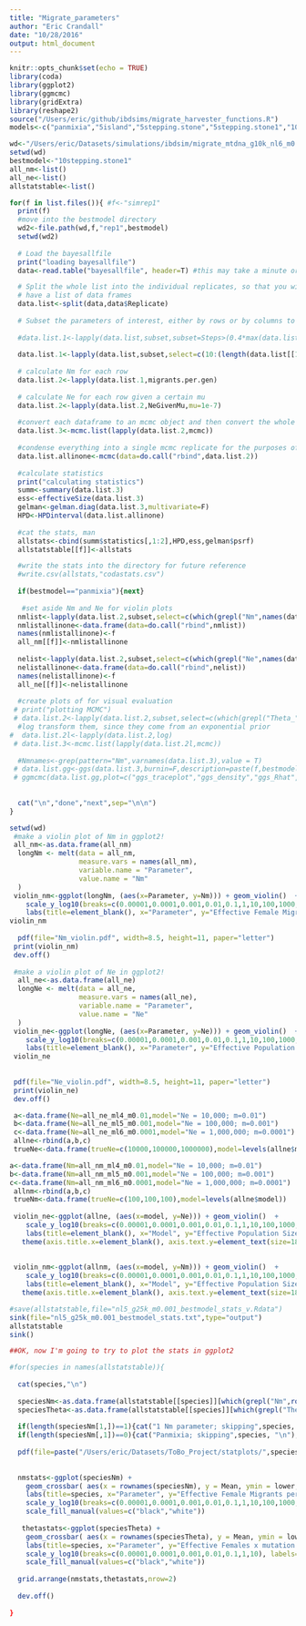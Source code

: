 ```yaml
---
title: "Migrate_parameters"
author: "Eric Crandall"
date: "10/28/2016"
output: html_document
---
```


```r
knitr::opts_chunk$set(echo = TRUE)
library(coda)
library(ggplot2)
library(ggmcmc)
library(gridExtra)
library(reshape2)
source("/Users/eric/github/ibdsims/migrate_harvester_functions.R")
models<-c("panmixia","5island","5stepping.stone","5stepping.stone1","10island","10stepping.stone","10stepping.stone1")
```


```r
wd<-"/Users/eric/Datasets/simulations/ibdsim/migrate_mtdna_g10k_nl6_m0.0001"
setwd(wd)
bestmodel<-"10stepping.stone1"
all_nm<-list()
all_ne<-list()
allstatstable<-list()

for(f in list.files()){ #f<-"simrep1"
  print(f)
  #move into the bestmodel directory
  wd2<-file.path(wd,f,"rep1",bestmodel)
  setwd(wd2)
  
  # Load the bayesallfile
  print("loading bayesallfile")
  data<-read.table("bayesallfile", header=T) #this may take a minute or two

  # Split the whole list into the individual replicates, so that you will
  # have a list of data frames
  data.list<-split(data,data$Replicate)
  
  # Subset the parameters of interest, either by rows or by columns to remove uninteresting columns
  
  #data.list.1<-lapply(data.list,subset,subset=Steps>(0.4*max(data.list[[1]]$Steps)))# by rows. Removing burnin. First 40% First 20,000 samples out of 50,000 or 10 million steps out of 25 million
  
  data.list.1<-lapply(data.list,subset,select=c(10:(length(data.list[[1]])-8))) #by columns.
  
  # calculate Nm for each row
  data.list.2<-lapply(data.list.1,migrants.per.gen)
  
  # calculate Ne for each row given a certain mu
  data.list.2<-lapply(data.list.2,NeGivenMu,mu=1e-7)
  
  #convert each dataframe to an mcmc object and then convert the whole thing to an mcmc list
  data.list.3<-mcmc.list(lapply(data.list.2,mcmc))
  
  #condense everything into a single mcmc replicate for the purposes of HPDinterval
  data.list.allinone<-mcmc(data=do.call("rbind",data.list.2))
  
  #calculate statistics
  print("calculating statistics")
  summ<-summary(data.list.3)
  ess<-effectiveSize(data.list.3)
  gelman<-gelman.diag(data.list.3,multivariate=F)
  HPD<-HPDinterval(data.list.allinone)
  
  #cat the stats, man
  allstats<-cbind(summ$statistics[,1:2],HPD,ess,gelman$psrf)
  allstatstable[[f]]<-allstats

  #write the stats into the directory for future reference
  #write.csv(allstats,"codastats.csv")
  
  if(bestmodel=="panmixia"){next}
  
   #set aside Nm and Ne for violin plots
  nmlist<-lapply(data.list.2,subset,select=c(which(grepl("Nm",names(data.list.2[[1]])))))
  nmlistallinone<-data.frame(data=do.call("rbind",nmlist))
  names(nmlistallinone)<-f
  all_nm[[f]]<-nmlistallinone
  
  nelist<-lapply(data.list.2,subset,select=c(which(grepl("Ne",names(data.list.2[[1]])))))
  nelistallinone<-data.frame(data=do.call("rbind",nelist))
  names(nelistallinone)<-f
  all_ne[[f]]<-nelistallinone
  
  #create plots of for visual evaluation
 # print("plotting MCMC")
 # data.list.2<-lapply(data.list.2,subset,select=c(which(grepl("Theta_",names(data.list.2[[1]])) | grepl("M_",names(data.list.2[[1]])) | grepl("Nm_",names(data.list.2[[1]])) |grepl("Ne_",names(data.list.2[[1]])) |grepl("lnPost",names(data.list.2[[1]])))))
  #log transform them, since they come from an exponential prior
#  data.list.2l<-lapply(data.list.2,log)
 # data.list.3<-mcmc.list(lapply(data.list.2l,mcmc))
  
  #Nmnames<-grep(pattern="Nm",varnames(data.list.3),value = T)
 # data.list.gg<-ggs(data.list.3,burnin=F,description=paste(f,bestmodel,sep="_"))
 # ggmcmc(data.list.gg,plot=c("ggs_traceplot","ggs_density","ggs_Rhat",simplify_traceplot=25),file=paste(wd2,"/",paste(f,bestmodel,sep="_"),".pdf",sep=""))
  
  
  cat("\n","done","next",sep="\n\n")
}
```

```r
setwd(wd)
 #make a violin plot of Nm in ggplot2!
 all_nm<-as.data.frame(all_nm)
  longNm <- melt(data = all_nm,
                 measure.vars = names(all_nm),
                 variable.name = "Parameter",
                 value.name = "Nm"
  )
 violin_nm<-ggplot(longNm, (aes(x=Parameter, y=Nm))) + geom_violin()  + 
    scale_y_log10(breaks=c(0.00001,0.0001,0.001,0.01,0.1,1,10,100,1000,10000,100000), limits=c(1,100), labels=c("0.00001","0.0001","0.001","0.01","0.1","1","10","100","1,000","10,000","100,000")) +
    labs(title=element_blank(), x="Parameter", y="Effective Female Migrants per Generation") + coord_flip()
violin_nm
 
  pdf(file="Nm_violin.pdf", width=8.5, height=11, paper="letter") 
 print(violin_nm)
 dev.off()
 
 #make a violin plot of Ne in ggplot2!
  all_ne<-as.data.frame(all_ne)
  longNe <- melt(data = all_ne,
                 measure.vars = names(all_ne),
                 variable.name = "Parameter",
                 value.name = "Ne"
  )
 violin_ne<-ggplot(longNe, (aes(x=Parameter, y=Ne))) + geom_violin()  + 
    scale_y_log10(breaks=c(0.00001,0.0001,0.001,0.01,0.1,1,10,100,1000,10000,100000),limits=c(1000,1000000), labels=c("0.00001","0.0001","0.001","0.01","0.1","1","10","100","1,000","10,000","100,000")) +
    labs(title=element_blank(), x="Parameter", y="Effective Population Size") + coord_flip()
 violin_ne
 
 
 pdf(file="Ne_violin.pdf", width=8.5, height=11, paper="letter") 
 print(violin_ne)
 dev.off()
```

```r
 a<-data.frame(Ne=all_ne_ml4_m0.01,model="Ne = 10,000; m=0.01")
 b<-data.frame(Ne=all_ne_ml5_m0.001,model="Ne = 100,000; m=0.001")
 c<-data.frame(Ne=all_ne_ml6_m0.0001,model="Ne = 1,000,000; m=0.0001")
 allne<-rbind(a,b,c)
 trueNe<-data.frame(trueNe=c(10000,100000,1000000),model=levels(allne$model))

a<-data.frame(Nm=all_nm_ml4_m0.01,model="Ne = 10,000; m=0.01")
b<-data.frame(Nm=all_nm_ml5_m0.001,model="Ne = 100,000; m=0.001")
c<-data.frame(Nm=all_nm_ml6_m0.0001,model="Ne = 1,000,000; m=0.0001")
 allnm<-rbind(a,b,c)
 trueNm<-data.frame(trueNe=c(100,100,100),model=levels(allne$model))
 
 violin_ne<-ggplot(allne, (aes(x=model, y=Ne))) + geom_violin()  + 
    scale_y_log10(breaks=c(0.00001,0.0001,0.001,0.01,0.1,1,10,100,1000,10000,100000,1000000),limits=c(1000,1000000), labels=c("0.00001","0.0001","0.001","0.01","0.1","1","10","100","1,000","10,000","100,000","1,000,000")) +
    labs(title=element_blank(), x="Model", y="Effective Population Size") + 
   theme(axis.title.x=element_blank(), axis.text.y=element_text(size=18), axis.title.y=element_text(size=14),axis.text.x=element_text(size=16)) + geom_point(data=trueNe,mapping=aes(x=model,y=trueNe),color="red",size=4)
 
 
 violin_nm<-ggplot(allnm, (aes(x=model, y=Nm))) + geom_violin()  + 
    scale_y_log10(breaks=c(0.00001,0.0001,0.001,0.01,0.1,1,10,100,1000,10000,100000,1000000),limits=c(1,1000), labels=c("0.00001","0.0001","0.001","0.01","0.1","1","10","100","1,000","10,000","100,000","1,000,000")) +
    labs(title=element_blank(), x="Model", y="Effective Population Size") + 
   theme(axis.title.x=element_blank(), axis.text.y=element_text(size=18), axis.title.y=element_text(size=14),axis.text.x=element_text(size=16)) + geom_point(data=trueNm,mapping=aes(x=model,y=trueNe),color="red",size=4)

#save(allstatstable,file="nl5_g25k_m0.001_bestmodel_stats_v.Rdata")
sink(file="nl5_g25k_m0.001_bestmodel_stats.txt",type="output")
allstatstable
sink()

##OK, now I'm going to try to plot the stats in ggplot2

#for(species in names(allstatstable)){
  
  cat(species,"\n")
  
  speciesNm<-as.data.frame(allstatstable[[species]][which(grepl("Nm",rownames(allstatstable[[species]]))),])
  speciesTheta<-as.data.frame(allstatstable[[species]][which(grepl("Theta",rownames(allstatstable[[species]]))),])
  
  if(length(speciesNm[1,])==1){cat("1 Nm parameter; skipping",species, "\n"); next}
  if(length(speciesNm[,1])==0){cat("Panmixia; skipping",species, "\n");next}
  
  pdf(file=paste("/Users/eric/Datasets/ToBo_Project/statplots/",species,"_Nm_stats.pdf",sep=""),width=8.5, height=11, paper="letter")
  
  
  nmstats<-ggplot(speciesNm) + 
    geom_crossbar( aes(x = rownames(speciesNm), y = Mean, ymin = lower, ymax=upper, color = speciesNm[,6] < 1.2, fill= ess > 200)) + 
    labs(title=species, x="Parameter", y="Effective Female Migrants per Generation")  + 
    scale_y_log10(breaks=c(0.00001,0.0001,0.001,0.01,0.1,1,10,100,1000,10000,100000), labels=c("0.00001","0.0001","0.001","0.01","0.1","1","10","100","1,000","10,000","100,000")) +
    scale_fill_manual(values=c("black","white"))
  
   thetastats<-ggplot(speciesTheta) + 
    geom_crossbar( aes(x = rownames(speciesTheta), y = Mean, ymin = lower, ymax=upper, color = speciesTheta[,6] < 1.2, fill= ess > 200)) + 
    labs(title=species, x="Parameter", y="Effective Females x mutation rate")  + 
    scale_y_log10(breaks=c(0.00001,0.0001,0.001,0.01,0.1,1,10), labels=c("0.00001","0.0001","0.001","0.01","0.1","1","10")) +
    scale_fill_manual(values=c("black","white"))
  
  grid.arrange(nmstats,thetastats,nrow=2)
  
  dev.off()
  
}




 

```



